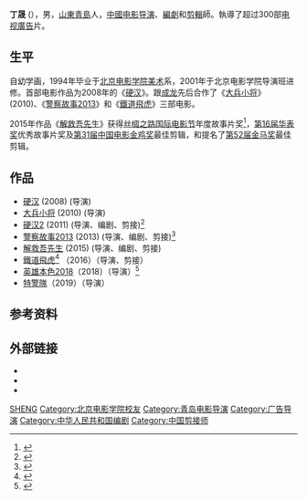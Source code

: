 '''丁晟''' ({{bd|1970年|}}），男，[[山东省|山東]][[青岛市|青島]]人，[[中华人民共和国|中國]][[电影|电影]][[导演|导演]]、[[編劇|編劇]]和[[剪輯|剪輯]]師。執導了超过300部[[电视|电视]][[廣告|廣告]]片。

== 生平 ==
自幼学画，1994年毕业于[[北京电影学院|北京电影学院]][[美术|美术]]系，2001年于北京电影学院导演班进修。首部电影作品为2008年的《[[硬汉|硬汉]]》。跟[[成龙|成龙]]先后合作了《[[大兵小将|大兵小将]]》 (2010)、《[[警察故事2013|警察故事2013]]》和《[[鐵道飛虎|鐵道飛虎]]》三部电影。

2015年作品《[[解救吾先生|解救吾先生]]》获得[[丝绸之路国际电影节|丝绸之路国际电影节]]年度故事片奖<ref>{{cite web |url=http://ent.163.com/15/0927/09/B4GQIHN4000300B1.html |language= |title=《吾先生》称雄丝路电影节 刘德华获封影帝 |publisher=网易娱乐 |date=2015-09-27 |accessdate= |archive-date=2015-09-28 |archive-url=https://web.archive.org/web/20150928071457/http://ent.163.com/15/0927/09/B4GQIHN4000300B1.html |dead-url=no }}</ref>，[[第16届华表奖|第16届华表奖]]优秀故事片奖及[[第31届金鸡奖|第31届中国电影金鸡奖]]最佳剪辑，和提名了[[第52届金马奖|第52届金马奖]]最佳剪辑。

== 作品 ==
*[[硬汉|硬汉]] (2008) (导演)
*[[大兵小将|大兵小将]] (2010) (导演)
*[[硬汉2|硬汉2]] (2011) (导演、编剧、剪接)<ref>{{cite web|url=http://www.filmbiz.asia/reviews/he-man|work=Film Business Asia|title=He-Man|last=Elley|first=Derek|accessdate=September 23, 2014|date=November 19, 2011|deadurl=yes|archiveurl=https://web.archive.org/web/20130120074551/http://www.filmbiz.asia/reviews/he-man|archivedate=2013年1月20日}}</ref>
*[[警察故事2013|警察故事2013]] (2013) (导演、编剧、剪接)<ref>{{cite web|url=http://www.filmbiz.asia/reviews/police-story-2013|work=Film Business Asia|title=Police Story 2013|last=Elley|first=Derek|accessdate=September 23, 2014|date=January 30, 2014|deadurl=yes|archiveurl=https://web.archive.org/web/20140310111034/http://www.filmbiz.asia/reviews/police-story-2013|archivedate=2014年3月10日}}</ref>
*[[解救吾先生|解救吾先生]] (2015) (导演、编剧、剪接)
*[[鐵道飛虎|鐵道飛虎]]<ref>{{cite web | language=zh | url=http://hkmdb.com/db/movies/view.mhtml?id=17638 | title=Rail Road Tigers / Railway Asylum (2016) | publisher=HKMDB | date=2015-11-14 | accessdate=2016-03-09 | archive-date=2015-11-17 | archive-url=https://web.archive.org/web/20151117030705/http://hkmdb.com/db/movies/view.mhtml?id=17638 | dead-url=no }}</ref> （2016）（导演、剪接）
*[[英雄本色2018|英雄本色2018]]（2018）（导演）<ref>{{cite web |url=http://news.mtime.com/2017/02/21/1566561.html |language= |title=王凯马天宇王大陆主演《英雄本色4》 |publisher=Mtime时光网 |date=2017-02-21 |accessdate=2018-01-17 |archive-url=https://web.archive.org/web/20180123025524/http://news.mtime.com/2017/02/21/1566561.html |archive-date=2018-01-23 |dead-url=yes }}</ref>
*[[特警隊_(電影)|特警隊]]（2019）（导演）

== 参考资料 ==
{{reflist}}

== 外部链接 ==
*{{imdb name|0227625|丁晟}}
*{{hkmdb name|39954|丁晟}}
*{{mtime|1258441|丁晟}}

{{丁晟}}
{{中国电影金鸡奖最佳剪辑}}

{{Authority control}}
{{DEFAULTSORT:Ding丁}}
[[Category:丁姓|SHENG]]
[[Category:北京电影学院校友|Category:北京电影学院校友]]
[[Category:青岛电影导演|Category:青岛电影导演]]
[[Category:广告导演|Category:广告导演]]
[[Category:中华人民共和国编剧|Category:中华人民共和国编剧]]
[[Category:中国剪接师|Category:中国剪接师]]